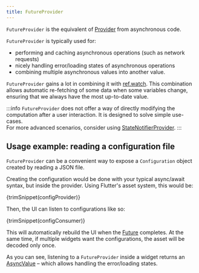 ```yaml
---
title: FutureProvider
---
```



`FutureProvider` is the equivalent of [Provider] from asynchronous code.

`FutureProvider` is typically used for:

- performing and caching asynchronous operations (such as network requests)
- nicely handling error/loading states of asynchronous operations
- combining multiple asynchronous values into another value.

`FutureProvider` gains a lot in combining it with [ref.watch]. This combination
allows automatic re-fetching of some data when some variables change,
ensuring that we always have the most up-to-date value.

:::info
`FutureProvider` does not offer a way of directly modifying the computation after
a user interaction. It is designed to solve simple use-cases.  
For more advanced scenarios, consider using [StateNotifierProvider].
:::

## Usage example: reading a configuration file

`FutureProvider` can be a convenient way to expose a `Configuration` object
created by reading a JSON file.

Creating the configuration would be done with your typical async/await
syntax, but inside the provider.
Using Flutter's asset system, this would be:

<CodeBlock>{trimSnippet(configProvider)}</CodeBlock>

Then, the UI can listen to configurations like so:

<CodeBlock>{trimSnippet(configConsumer)}</CodeBlock>

This will automatically rebuild the UI when the [Future] completes.
At the same time, if multiple widgets want the configurations,
the asset will be decoded only once.

As you can see, listening to a `FutureProvider` inside a widget returns
an [AsyncValue] – which allows handling the error/loading states.

[ref.watch]: ../concepts/reading#using-refwatch-to-observe-a-provider
[statenotifierprovider]: ./state_notifier_provider
[provider]: ./provider
[asyncvalue]: https://pub.dev/documentation/riverpod/latest/riverpod/AsyncValue-class.html
[future]: https://api.dart.dev/dart-async/Future-class.html
[family]: ../concepts/modifiers/family
